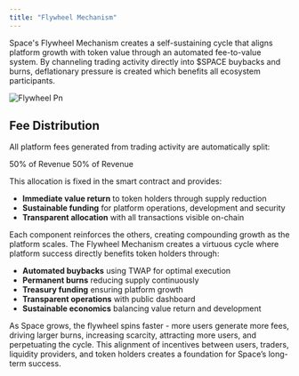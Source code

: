 ```yaml
---
title: "Flywheel Mechanism"
---
```


Space's Flywheel Mechanism creates a self-sustaining cycle that aligns platform growth with token value through an automated fee-to-value system. By channeling trading activity directly into \$SPACE buybacks and burns, deflationary pressure is created which benefits all ecosystem participants.

![Flywheel Pn](/images/flywheel.png)

## Fee Distribution

All platform fees generated from trading activity are automatically split:

<CardGroup cols={2}>
  <Card title="Buyback & Burn $SPACE" icon="fire" iconType="solid" color="#ec8d8d">
    50% of Revenue
  </Card>
  <Card title="Protocol Treasury" icon="building-columns" iconType="solid" color="#8dcbec">
    50% of Revenue
  </Card>
</CardGroup>

This allocation is fixed in the smart contract and provides:

- **Immediate value return** to token holders through supply reduction
- **Sustainable funding** for platform operations, development and security
- **Transparent allocation** with all transactions visible on-chain


<SpaceFlywheel />

Each component reinforces the others, creating compounding growth as the platform scales. The Flywheel Mechanism creates a virtuous cycle where platform success directly benefits token holders through:

- **Automated buybacks** using TWAP for optimal execution
- **Permanent burns** reducing supply continuously
- **Treasury funding** ensuring platform growth
- **Transparent operations** with public dashboard
- **Sustainable economics** balancing value return and development

As Space grows, the flywheel spins faster - more users generate more fees, driving larger burns, increasing scarcity, attracting more users, and perpetuating the cycle. This alignment of incentives between users, traders, liquidity providers, and token holders creates a foundation for Space’s long-term success.